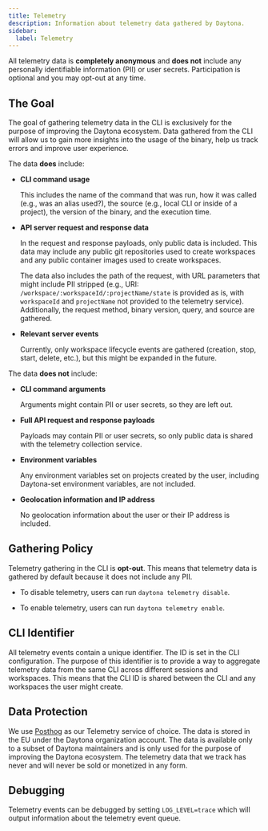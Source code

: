 ```yaml
---
title: Telemetry
description: Information about telemetry data gathered by Daytona.
sidebar:
  label: Telemetry
---
```


All telemetry data is **completely anonymous** and **does not** include any personally identifiable information (PII) or user secrets. Participation is optional and you may opt-out at any time.

## The Goal

The goal of gathering telemetry data in the CLI is exclusively for the purpose of improving the Daytona ecosystem.
Data gathered from the CLI will allow us to gain more insights into the usage of the binary, help us track errors and improve user experience.

The data **does** include:

- **CLI command usage**

  This includes the name of the command that was run, how it was called (e.g., was an alias used?),
  the source (e.g., local CLI or inside of a project), the version of the binary, and the execution time.

- **API server request and response data**

  In the request and response payloads, only public data is included.
  This data may include any public git repositories used to create workspaces and any public container images used to create workspaces.

  The data also includes the path of the request, with URL parameters that might include PII stripped (e.g., URI: `/workspace/:workspaceId/:projectName/state` is provided as is,
  with `workspaceId` and `projectName` not provided to the telemetry service).
  Additionally, the request method, binary version, query, and source are gathered.

- **Relevant server events**

  Currently, only workspace lifecycle events are gathered (creation, stop, start, delete, etc.), but this might be expanded in the future.

The data **does not** include:

- **CLI command arguments**

  Arguments might contain PII or user secrets, so they are left out.

- **Full API request and response payloads**

  Payloads may contain PII or user secrets, so only public data is shared with the telemetry collection service.

- **Environment variables**

  Any environment variables set on projects created by the user, including Daytona-set environment variables, are not included.

- **Geolocation information and IP address**

  No geolocation information about the user or their IP address is included.

## Gathering Policy

Telemetry gathering in the CLI is **opt-out**. This means that telemetry data is gathered by default because it does not include any PII.

- To disable telemetry, users can run `daytona telemetry disable`.

- To enable telemetry, users can run `daytona telemetry enable`.

## CLI Identifier

All telemetry events contain a unique identifier. The ID is set in the CLI configuration.
The purpose of this identifier is to provide a way to aggregate telemetry data from the same CLI across different sessions and workspaces.
This means that the CLI ID is shared between the CLI and any workspaces the user might create.

## Data Protection

We use <a href="https://posthog.com/" target="_blank">Posthog</a> as our Telemetry service of choice.
The data is stored in the EU under the Daytona organization account.
The data is available only to a subset of Daytona maintainers and is only used for the purpose of improving the Daytona ecosystem.
The telemetry data that we track has never and will never be sold or monetized in any form.

## Debugging

Telemetry events can be debugged by setting `LOG_LEVEL=trace` which will output information about the telemetry event queue.
